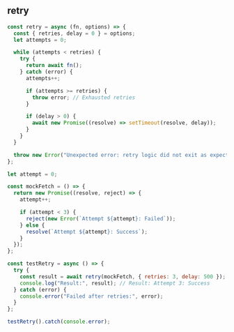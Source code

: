 
## retry

```js
const retry = async (fn, options) => {
  const { retries, delay = 0 } = options;
  let attempts = 0;

  while (attempts < retries) {
    try {
      return await fn();
    } catch (error) {
      attempts++;

      if (attempts >= retries) {
        throw error; // Exhausted retries
      }

      if (delay > 0) {
        await new Promise((resolve) => setTimeout(resolve, delay));
      }
    }
  }

  throw new Error("Unexpected error: retry logic did not exit as expected.");
};

let attempt = 0;

const mockFetch = () => {
  return new Promise((resolve, reject) => {
    attempt++;

    if (attempt < 3) {
      reject(new Error(`Attempt ${attempt}: Failed`));
    } else {
      resolve(`Attempt ${attempt}: Success`);
    }
  });
};

const testRetry = async () => {
  try {
    const result = await retry(mockFetch, { retries: 3, delay: 500 });
    console.log("Result:", result); // Result: Attempt 3: Success
  } catch (error) {
    console.error("Failed after retries:", error);
  }
};

testRetry().catch(console.error);
```

